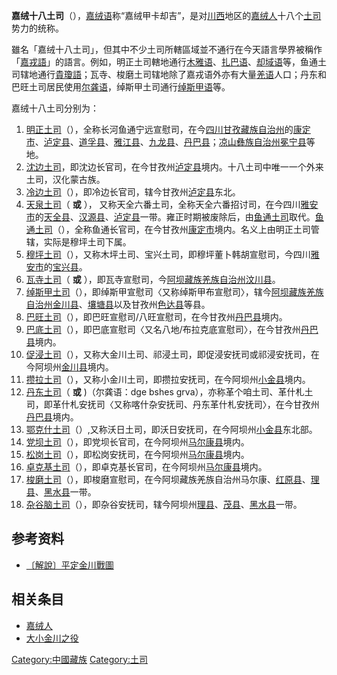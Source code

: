 {{refimprove|time=2013-09-20T13:55:47+00:00}}
'''嘉绒十八土司'''（{{bo|z=རྒྱལ་རོང་རྒྱལ་ཁག་བཅོ་བརྒྱད་ཀྱི་|w=rgyal rong khag bco brgyad kyi}}），[[嘉绒语|嘉绒语]]称“嘉绒甲卡却吉”，是对[[川西|川西]]地区的[[嘉绒人|嘉绒人]]十八个[[土司|土司]]势力的统称。

雖名「嘉绒十八土司」，但其中不少土司所轄區域並不通行在今天語言學界被稱作「[[嘉戎語|嘉戎語]]」的語言。例如，明正土司轄地通行[[木雅语|木雅语]]、[[扎巴语|扎巴语]]、[[却域语|却域语]]等，鱼通土司辖地通行[[貴瓊語|貴瓊語]]；瓦寺、梭磨土司辖地除了嘉戎语外亦有大量[[羌语|羌语]]人口；丹东和巴旺土司居民使用[[尔龚语|尔龚语]]，绰斯甲土司通行[[拉乌戎语|绰斯甲语]]等。

嘉绒十八土司分别为：

#[[明正土司|明正土司]]（{{bo|z=ལྕགས་ལ།|p=lcags la}}），全称长河鱼通宁远宣慰司，在今[[四川|四川]][[甘孜藏族自治州|甘孜藏族自治州]]的[[康定市|康定市]]、[[泸定县|泸定县]]、[[道孚县|道孚县]]、[[雅江县|雅江县]]、[[九龙县|九龙县]]、[[丹巴县|丹巴县]]；[[凉山彝族自治州|凉山彝族自治州]][[冕宁县|冕宁县]]等地。
#[[沈边土司|沈边土司]]，即沈边长官司，在今甘孜州[[泸定县|泸定县]]境内。十八土司中唯一一个外来土司，汉化蒙古族。
#[[冷边土司|冷边土司]]（{{bo|z=མགོ་སྟོད།|p=mgo stod}}），即冷边长官司，辖今甘孜州[[泸定县|泸定县]]东北。
#[[天泉土司|天泉土司]]（{{bo|z=འགག་སྨད།|p='gag smad}} '''或''' {{bo|z=མགོ་སྨད་དམ་ཀ་ལ།།|p=mgo smad dam ka la}}）， 又称天全六番土司，全称天全六番招讨司，在今四川[[雅安市|雅安市]]的[[天全县|天全县]]、[[汉源县|汉源县]]、[[泸定县|泸定县]]一带。雍正时期被废除后，由[[鱼通土司|鱼通土司]]取代。[[鱼通土司|鱼通土司]]（{{bo|z=འགུ་ཐང་།|p='gu thang}}），全称鱼通长官司，在今甘孜州[[康定市|康定市]]境内。名义上由明正土司管辖，实际是穆坪土司下属。
#[[穆坪土司|穆坪土司]]（{{bo|z=མུ་ཕྱི།|p=mu phyi}}），又称木坪土司、宝兴土司，即穆坪董卜韩胡宣慰司，今四川[[雅安市|雅安市]]的[[宝兴县|宝兴县]]。
#[[瓦寺土司|瓦寺土司]]（{{bo|z=ལུང་དགུ།|p=lung dgu}} '''或''' {{bo|z=མདོ་གླིང་།|p=mdo gling}}），即瓦寺宣慰司，今[[阿坝藏族羌族自治州|阿坝藏族羌族自治州]][[汶川县|汶川县]]。
#[[绰斯甲土司|绰斯甲土司]]（{{bo|z=ཁྲོ་སྐྱབས།|p=khro skyabs}}），即绰斯甲宣慰司〈又称绰斯甲布宣慰司〉，辖今[[阿坝藏族羌族自治州|阿坝藏族羌族自治州]][[金川县|金川县]]、[[壤塘县|壤塘县]]以及甘孜州[[色达县|色达县]]等县。
#[[巴旺土司|巴旺土司]]（{{bo|z=པ་ཝམ།|p=pa wam}}），即巴旺宣慰司/八旺宣慰司，在今甘孜州[[丹巴县|丹巴县]]境内。
#[[巴底土司|巴底土司]]（{{bo|z=བྲག་སྟེང་།|p=brag sting}}），即巴底宣慰司〈又名八地/布拉克底宣慰司〉，在今甘孜州[[丹巴县|丹巴县]]境内。
#[[促浸土司|促浸土司]]（{{bo|z=ཆུ་ཆེན།|p=chu chen}}），又称大金川土司、祁浸土司，即促浸安抚司或祁浸安抚司，在今阿坝州[[金川县|金川县]]境内。
#[[攒拉土司|攒拉土司]]（{{bo|z=བཙན་ལྷ།|p=|w=btsan lha}}），又称小金川土司，即攒拉安抚司，在今阿坝州[[小金县|小金县]]境内。
#[[丹东土司|丹东土司]]（{{bo|z=མདའ་མདོ།|p=mda' mdo}} '''或''' {{bo|z=དགེ་ཤིས་ཙ།|p=dge shis tsa}})（尔龚语：dge bshes grva），亦称革个咱土司、革什札土司，即革什札安抚司〈又称喀什杂安抚司、丹东革什札安抚司〉，在今甘孜州[[丹巴县|丹巴县]]境内。
#[[鄂克什土司|鄂克什土司]]（{{bo|z=འོག་གཞི།|p='og gzhi}}）,又称沃日土司，即沃日安抚司，在今阿坝州[[小金县|小金县]]东北部。
#[[党坝土司|党坝土司]]（{{bo|z=བསྟན་པ།|p=bstan pa}}），即党坝长官司，在今阿坝州[[马尔康县|马尔康县]]境内。
#[[松岗土司|松岗土司]]（{{bo|z=རྫི་འགག|p=rzhi 'gag}}），即松岗安抚司，在今阿坝州[[马尔康县|马尔康县]]境内。
#[[卓克基土司|卓克基土司]]（{{bo|z=ཅོག་ཙེ།|p=cog tse}}），即卓克基长官司，在今阿坝州[[马尔康县|马尔康县]]境内。
#[[梭磨土司|梭磨土司]]（{{bo|z=སོ་མང་།|p=so mang}}），即梭磨宣慰司，在今阿坝藏族羌族自治州马尔康、[[红原县|红原县]]、[[理县|理县]]、[[黑水县|黑水县]]一带。
#[[杂谷脑土司|杂谷脑土司]]（{{bo|z=རྒྱལ་ཁ།|p=rgyal kha}}），即杂谷安抚司，辖今阿坝州[[理县|理县]]、[[茂县|茂县]]、[[黑水县|黑水县]]一带。

==参考资料==
{{reflist}}
*[http://www.zinbun.kyoto-u.ac.jp/~takata/TAKATA_Jinchuan.pdf 〔解說〕平定金川戰圖]{{Wayback|url=http://www.zinbun.kyoto-u.ac.jp/~takata/TAKATA_Jinchuan.pdf |date=20190418075455 }}
==相关条目==
*[[嘉绒人|嘉绒人]]
*[[大小金川之役|大小金川之役]]

[[Category:中國藏族|Category:中國藏族]]
[[Category:土司|Category:土司]]